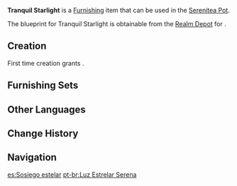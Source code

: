 {{Furnishing Infobox
|id             = 363106
|image          = Item Tranquil Starlight.png
|category       = Ornaments
|subcategory    = Lighting
|set            = 
|quality        = 4
|adeptal_energy = 90
|load           = 220
|reduced_load   = 199
|description    = These crystalline pendulum-like lights resemble stars falling to the earth, just like the shining stars that can be found everywhere in the [[Temple of the Star Latitudes]]. A special powder is sealed within the clear glass that draws light from the environment and allows it to emit light for long periods of time.<br />"Who can imprison starlight? All that will be left is shade."<br />Though she said this, the [[Mona|great astrologist]] seemed to not wish for this lamp to go out, and may have left this one behind in her temporary apartment as a memento.
|mention        = Mona
|blueprint      = Realm Depot
}}
'''Tranquil Starlight''' is a [[Furnishing]] item that can be used in the [[Serenitea Pot]].

The blueprint for Tranquil Starlight is obtainable from the [[Realm Depot]] for {{Item|Realm Currency|24|x=240}}.

==Creation==
First time creation grants {{Item|Trust|24|x=90}}.
{{Recipe
|type = Creation
|time = 16h
|White Iron Chunk = 6
|Iron Chunk = 6
|sort = White Iron Chunk;Iron Chunk ;
}}

==Furnishing Sets==
{{Craft Usage}}

==Other Languages==
{{Other Languages
|default_hidden = 1
|en      = Tranquil Starlight
|zhs     = 「澄凝的星光」
|zhs_rm  = "Chéngníng de Xīngguāng"
|zht     = 「澄凝的星光」
|zht_rm  = "Chéngníng de Xīngguāng"
|ja      = 「澄凝の星光」
|ja_rm   = "Chougyou no Seikou"{{Assumed}}
|ko      = 「또렷이 빛나는 별」
|ko_rm   = "Ttoryeosi Binnaneun Byeol"
|es      = Sosiego estelar
|fr      = Tranquillité stellaire
|ru      = Безмятежный свет звёзд
|th      = "แสงดารากระจ่างแจ้ง"
|th_rm   = 
|vi      = Ánh Sao Trong Vắt
|de      = „Klares Sternenlicht“
|id      = "Cahaya Bintang Penyejuk Jiwa"
|pt      = Luz Estrelar Serena
|tr      = Dingin Yıldız Işığı
|it      = Luce stellare serena
}}

==Change History==
{{Change History|2.8}}

==Navigation==
{{Furnishing Navbox|interior}}

[[es:Sosiego estelar]]
[[pt-br:Luz Estrelar Serena]]